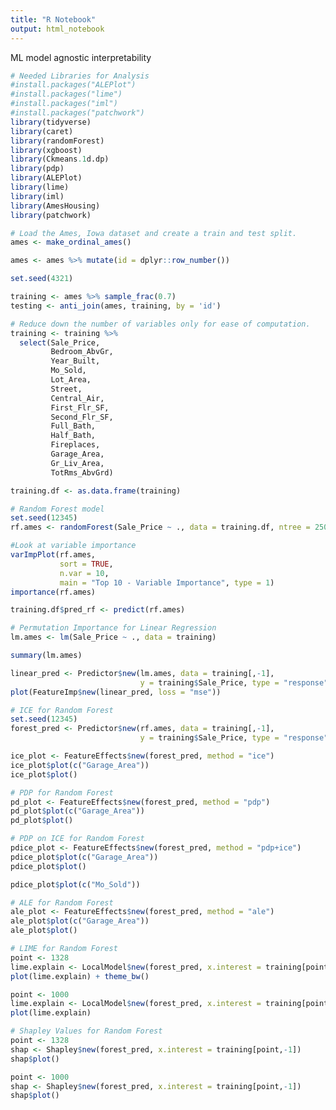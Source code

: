 ---
title: "R Notebook"
output: html_notebook
---

ML model agnostic interpretability 

```{r}
# Needed Libraries for Analysis 
#install.packages("ALEPlot")
#install.packages("lime")
#install.packages("iml")
#install.packages("patchwork")
library(tidyverse)
library(caret)
library(randomForest)
library(xgboost)
library(Ckmeans.1d.dp)
library(pdp)
library(ALEPlot)
library(lime)
library(iml)
library(AmesHousing)
library(patchwork)
```

```{r}
# Load the Ames, Iowa dataset and create a train and test split. 
ames <- make_ordinal_ames()

ames <- ames %>% mutate(id = dplyr::row_number())

set.seed(4321)

training <- ames %>% sample_frac(0.7)
testing <- anti_join(ames, training, by = 'id')

# Reduce down the number of variables only for ease of computation.
training <- training %>% 
  select(Sale_Price,
         Bedroom_AbvGr,
         Year_Built,
         Mo_Sold,
         Lot_Area,
         Street,
         Central_Air,
         First_Flr_SF,
         Second_Flr_SF,
         Full_Bath,
         Half_Bath,
         Fireplaces,
         Garage_Area,
         Gr_Liv_Area, 
         TotRms_AbvGrd)

training.df <- as.data.frame(training)
```

```{r}
# Random Forest model
set.seed(12345)
rf.ames <- randomForest(Sale_Price ~ ., data = training.df, ntree = 250, importance = TRUE)
```

```{r}
#Look at variable importance
varImpPlot(rf.ames,
           sort = TRUE,
           n.var = 10,
           main = "Top 10 - Variable Importance", type = 1)
importance(rf.ames)

training.df$pred_rf <- predict(rf.ames)
```
```{r}
# Permutation Importance for Linear Regression
lm.ames <- lm(Sale_Price ~ ., data = training)

summary(lm.ames)

linear_pred <- Predictor$new(lm.ames, data = training[,-1], 
                             y = training$Sale_Price, type = "response")
plot(FeatureImp$new(linear_pred, loss = "mse"))
```
```{r}
# ICE for Random Forest
set.seed(12345)
forest_pred <- Predictor$new(rf.ames, data = training[,-1], 
                             y = training$Sale_Price, type = "response")

ice_plot <- FeatureEffects$new(forest_pred, method = "ice")
ice_plot$plot(c("Garage_Area"))
ice_plot$plot()
```

```{r}
# PDP for Random Forest
pd_plot <- FeatureEffects$new(forest_pred, method = "pdp")
pd_plot$plot(c("Garage_Area"))
pd_plot$plot()
```

```{r}
# PDP on ICE for Random Forest
pdice_plot <- FeatureEffects$new(forest_pred, method = "pdp+ice")
pdice_plot$plot(c("Garage_Area"))
pdice_plot$plot()

pdice_plot$plot(c("Mo_Sold"))
```

```{r}
# ALE for Random Forest
ale_plot <- FeatureEffects$new(forest_pred, method = "ale")
ale_plot$plot(c("Garage_Area"))
ale_plot$plot()
```

```{r}
# LIME for Random Forest
point <- 1328
lime.explain <- LocalModel$new(forest_pred, x.interest = training[point,-1], k = 5)
plot(lime.explain) + theme_bw()
```
```{r}
point <- 1000
lime.explain <- LocalModel$new(forest_pred, x.interest = training[point,-1], k = 5)
plot(lime.explain)
```
```{r}
# Shapley Values for Random Forest
point <- 1328
shap <- Shapley$new(forest_pred, x.interest = training[point,-1])
shap$plot()
```

```{r}
point <- 1000
shap <- Shapley$new(forest_pred, x.interest = training[point,-1])
shap$plot()
```

